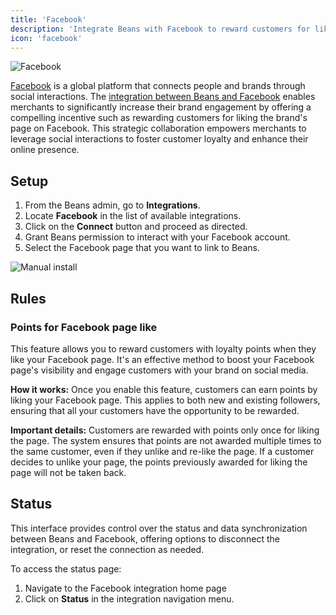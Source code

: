 ```yaml
---
title: 'Facebook'
description: 'Integrate Beans with Facebook to reward customers for liking your Facebook page'
icon: 'facebook'
---
```


<Frame>
  <img src="/assets/images/integrations/facebook/hero.webp" alt="Facebook" style={{ borderRadius: '0.5rem' }} />
</Frame>

[Facebook](https://www.facebook.com/) is a global platform that connects people and brands through social interactions.
The [integration between Beans and Facebook](https://www.trybeans.com/integrations/trellis:facebook)
enables merchants to significantly increase their brand engagement by offering a
compelling incentive such as rewarding customers for liking the brand's page on Facebook.
This strategic collaboration empowers merchants to leverage social interactions to foster
customer loyalty and enhance their online presence.

## Setup

1. From the Beans admin, go to **Integrations**.
2. Locate **Facebook** in the list of available integrations.
3. Click on the **Connect** button and proceed as directed.
4. Grant Beans permission to interact with your Facebook account.
5. Select the Facebook page that you want to link to Beans.

<Frame>
  <img
    src="/assets/images/integrations/facebook/install-manual.gif"
    alt="Manual install"
    style={{ borderRadius: '0.5rem' }}
  />
</Frame>

## Rules

### Points for Facebook page like

This feature allows you to reward customers with loyalty points when they like your Facebook page.
It's an effective method to boost your Facebook page's visibility and engage customers with your brand on social media.

**How it works:** Once you enable this feature, customers can earn points by liking your Facebook page.
This applies to both new and existing followers, ensuring that all your customers have the opportunity to be rewarded.

**Important details:** Customers are rewarded with points only once for liking the page. The system ensures that points
are not awarded multiple times to the same customer, even if they unlike and re-like the page.
If a customer decides to unlike your page, the points previously awarded for liking the page will not be taken back.

## Status

This interface provides control over the status and data synchronization between Beans and Facebook,
offering options to disconnect the integration, or reset the connection as needed.

To access the status page:

1. Navigate to the Facebook integration home page
2. Click on **Status** in the integration navigation menu.
